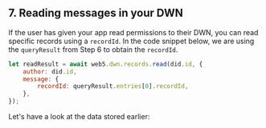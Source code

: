 ## 7. Reading messages in your DWN

If the user has given your app read permissions to their DWN, you can read specific records using a `recordId`. In the code snippet below, we are using the `queryResult` from Step 6 to obtain the `recordId`. 

```js
let readResult = await web5.dwn.records.read(did.id, {
    author: did.id,
    message: {
        recordId: queryResult.entries[0].recordId,
    },
});
```

Let's have a look at the data stored earlier: